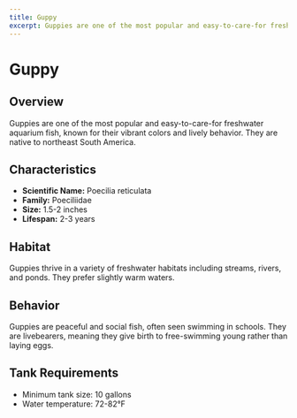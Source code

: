 ```yaml
---
title: Guppy
excerpt: Guppies are one of the most popular and easy-to-care-for freshwater aquarium fish, known for their vibrant colors and lively behavior.
---
```


# Guppy

## Overview
Guppies are one of the most popular and easy-to-care-for freshwater aquarium fish, known for their vibrant colors and lively behavior. They are native to northeast South America.

## Characteristics
- **Scientific Name:** Poecilia reticulata
- **Family:** Poeciliidae
- **Size:** 1.5-2 inches
- **Lifespan:** 2-3 years

## Habitat
Guppies thrive in a variety of freshwater habitats including streams, rivers, and ponds. They prefer slightly warm waters.

## Behavior
Guppies are peaceful and social fish, often seen swimming in schools. They are livebearers, meaning they give birth to free-swimming young rather than laying eggs.

## Tank Requirements
- Minimum tank size: 10 gallons
- Water temperature: 72-82°F
